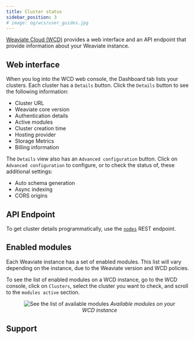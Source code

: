 ```yaml
---
title: Cluster status
sidebar_position: 3
# image: og/wcs/user_guides.jpg
---
```


[Weaviate Cloud (WCD)](https://console.weaviate.cloud/) provides a web interface and an API endpoint that provide information about your Weaviate instance.

## Web interface

When you log into the WCD web console, the Dashboard tab lists your clusters. Each cluster has a `Details` button. Click the `Details` button to see the following information:

- Cluster URL
- Weaviate core version
- Authentication details
- Active modules
- Cluster creation time
- Hosting provider
- Storage Metrics
- Billing information

The `Details` view also has an `Advanced configuration` button. Click on `Advanced configuration` to configure, or to check the status of, these additional settings:

- Auto schema generation
- Async indexing
- CORS origins


## API Endpoint

To get cluster details programmatically, use the [`nodes`](/developers/weaviate/config-refs/nodes.md) REST endpoint.


<APIOutputs />

## Enabled modules

Each Weaviate instance has a set of enabled modules. This list will vary depending on the instance, due to the Weaviate version and WCD policies.

To see the list of enabled modules on a WCD instance, go to the WCD console, click on `Clusters`, select the cluster you want to check, and scroll to the `modules active` section.


<figure align="center">
    <img src={ClusterStatusModules} alt="See the list of available modules" />
    <em>Available modules on your WCD instance</em>
</figure>

## Support


<SupportAndTrouble />

